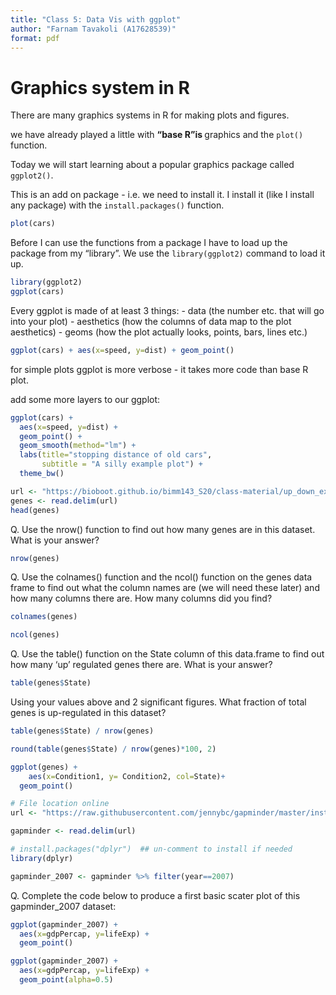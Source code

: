```yaml
---
title: "Class 5: Data Vis with ggplot"
author: "Farnam Tavakoli (A17628539)"
format: pdf
---
```


# Graphics system in R

There are many graphics systems in R for making plots and figures.

we have already played a little with **"base R"is ** graphics and the `plot()` function.

Today we will start learning about a popular graphics package called `ggplot2()`.

This is an add on package - i.e. we need to install it. I install it (like I install any package) with the `install.packages()` function.

```r
plot(cars)
```


Before I can use the functions from a package I have to load up the package from my "library". We use the `library(ggplot2)` command to load it up. 
```r
library(ggplot2)
ggplot(cars)
```


Every ggplot is made of at least 3 things:
- data (the number etc. that will go into your plot)
- aesthetics (how the columns of data map to the plot aesthetics)
- geoms (how the plot actually looks, points, bars, lines etc.)


```r
ggplot(cars) + aes(x=speed, y=dist) + geom_point()
```



for simple plots ggplot is more verbose - it takes more code than base R plot.


add some more layers to our ggplot:
```r
ggplot(cars) + 
  aes(x=speed, y=dist) + 
  geom_point() + 
  geom_smooth(method="lm") + 
  labs(title="stopping distance of old cars", 
       subtitle = "A silly example plot") + 
  theme_bw()

```

```r
url <- "https://bioboot.github.io/bimm143_S20/class-material/up_down_expression.txt"
genes <- read.delim(url)
head(genes)
```


Q. Use the nrow() function to find out how many genes are in this dataset. What is your answer?
```r
nrow(genes)
```

Q. Use the colnames() function and the ncol() function on the genes data frame to find out what the column names are (we will need these later) and how many columns there are. How many columns did you find? 

```r
colnames(genes)
```
```r
ncol(genes)
```

Q. Use the table() function on the State column of this data.frame to find out how many ‘up’ regulated genes there are. What is your answer?

```r
table(genes$State)
```

Using your values above and 2 significant figures. What fraction of total genes is up-regulated in this dataset?

```r
table(genes$State) / nrow(genes)
```

```r
round(table(genes$State) / nrow(genes)*100, 2)
```

```r
ggplot(genes) + 
    aes(x=Condition1, y= Condition2, col=State)+
  geom_point()
```



```r
# File location online
url <- "https://raw.githubusercontent.com/jennybc/gapminder/master/inst/extdata/gapminder.tsv"

gapminder <- read.delim(url)
```


```r
# install.packages("dplyr")  ## un-comment to install if needed
library(dplyr)

gapminder_2007 <- gapminder %>% filter(year==2007)
```


Q. Complete the code below to produce a first basic scater plot of this gapminder_2007 dataset:

```r
ggplot(gapminder_2007) +
  aes(x=gdpPercap, y=lifeExp) +
  geom_point()
```

```r
ggplot(gapminder_2007) +
  aes(x=gdpPercap, y=lifeExp) +
  geom_point(alpha=0.5)
```






